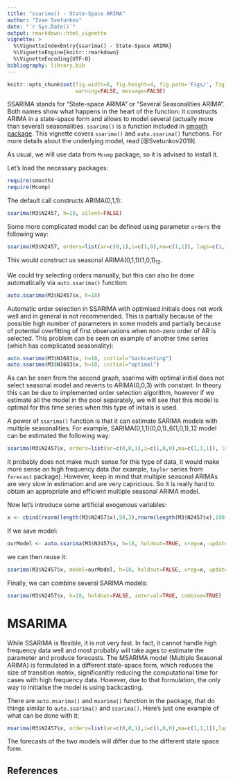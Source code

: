 ```yaml
---
title: "ssarima() - State-Space ARIMA"
author: "Ivan Svetunkov"
date: "`r Sys.Date()`"
output: rmarkdown::html_vignette
vignette: >
  %\VignetteIndexEntry{ssarima() - State-Space ARIMA}
  %\VignetteEngine{knitr::rmarkdown}
  %\VignetteEncoding{UTF-8}
bibliography: library.bib
---
```


```r
knitr::opts_chunk$set(fig.width=6, fig.height=4, fig.path='Figs/', fig.show='hold',
                      warning=FALSE, message=FALSE)
```

SSARIMA stands for "State-space ARIMA" or "Several Seasonalities ARIMA". Both names show what happens in the heart of the function: it constructs ARIMA in a state-space form and allows to model several (actually more than several) seasonalities. `ssarima()` is a function included in [smooth package](smooth.html). This vignette covers `ssarima()` and `auto.ssarima()` functions. For more details about the underlying model, read [@Svetunkov2019].

As usual, we will use data from `Mcomp` package, so it is advised to install it.

Let's load the necessary packages:

```r
require(smooth)
require(Mcomp)
```

The default call constructs ARIMA(0,1,1):

```r
ssarima(M3$N2457, h=18, silent=FALSE)
```

Some more complicated model can be defined using parameter `orders` the following way:
```r
ssarima(M3$N2457, orders=list(ar=c(0,1),i=c(1,0),ma=c(1,1)), lags=c(1,12), h=18)
```

This would construct us seasonal ARIMA(0,1,1)(1,0,1)$_{12}$.

We could try selecting orders manually, but this can also be done automatically via `auto.ssarima()` function:
```r
auto.ssarima(M3$N2457$x, h=18)
```

Automatic order selection in SSARIMA with optimised initials does not work well and in general is not recommended. This is partially because of the possible high number of parameters in some models and partially because of potential overfitting of first observations when non-zero order of AR is selected. This problem can be seen on example of another time series (which has complicated seasonality):
```r
auto.ssarima(M3$N1683$x, h=18, initial="backcasting")
auto.ssarima(M3$N1683$x, h=18, initial="optimal")
```

As can be seen from the second graph, ssarima with optimal initial does not select seasonal model and reverts to ARIMA(0,0,3) with constant. In theory this can be due to implemented order selection algorithm, however if we estimate all the model in the pool separately, we will see that this model is optimal for this time series when this type of initials is used.

A power of `ssarima()` function is that it can estimate SARIMA models with multiple seasonalities. For example, SARIMA(0,1,1)(0,0,1)_6(1,0,1)_12 model can be estimated the following way:
```r
ssarima(M3$N2457$x, orders=list(ar=c(0,0,1),i=c(1,0,0),ma=c(1,1,1)), lags=c(1,6,12), h=18, silent=FALSE)
```
It probably does not make much sense for this type of data, it would make more sense on high frequency data (for example, `taylor` series from `forecast` package). However, keep in mind that multiple seasonal ARIMAs are very slow in estimation and are very capricious. So it is really hard to obtain an appropriate and efficient multiple seasonal ARIMA model.

Now let's introduce some artificial exogenous variables:
```r
x <- cbind(rnorm(length(M3$N2457$x),50,3),rnorm(length(M3$N2457$x),100,7))
```

If we save model:
```r
ourModel <- auto.ssarima(M3$N2457$x, h=18, holdout=TRUE, xreg=x, updateX=TRUE)
```

we can then reuse it:
```r
ssarima(M3$N2457$x, model=ourModel, h=18, holdout=FALSE, xreg=x, updateX=TRUE, interval=TRUE)
```

Finally, we can combine several SARIMA models:
```r
ssarima(M3$N2457$x, h=18, holdout=FALSE, interval=TRUE, combine=TRUE)
```

# MSARIMA
While SSARIMA is flexible, it is not very fast. In fact, it cannot handle high frequency data well and most probably will take ages to estimate the parameter and produce forecasts. The MSARIMA model (Multiple Seasonal ARIMA) is formulated in a different state-space form, which reduces the size of transition matrix, significanltly reducing the computational time for cases with high frequency data. However, due to that formulation, the only way to initialise the model is using backcasting.

There are `auto.msarima()` and `msarima()` function in the package, that do things similar to `auto.ssarima()` and `ssarima()`. Here's just one example of what can be done with it:
```r
msarima(M3$N2457$x, orders=list(ar=c(0,0,1),i=c(1,0,0),ma=c(1,1,1)),lags=c(1,6,12),h=18, silent=FALSE)
```

The forecasts of the two models will differ due to the different state space form.

## References
